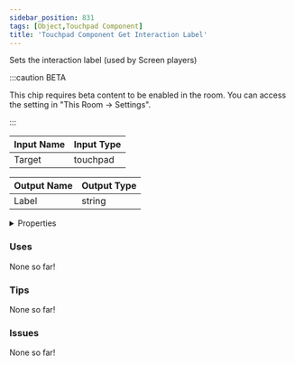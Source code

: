 ```yaml
---
sidebar_position: 831
tags: [Object,Touchpad Component]
title: 'Touchpad Component Get Interaction Label'
---
```


Sets the interaction label (used by Screen players)

:::caution BETA

This chip requires beta content to be enabled in the room. You can access the setting in "This Room -> Settings".

:::




<EsbSvg />

| Input Name | Input Type |
|-----------|-----------|
| Target | touchpad |

| Output Name | Output Type |
|-----------|-----------|
| Label | string |


<details>
  <summary>Properties</summary>
  <div>
    <div>
    <table>
      <thead>
        <tr>
          <th>Is beta required?</th>
          <th>✅</th>
        </tr>
        <tr>
          <th>Is this chip a trolling risk?</th>
          <th>❌</th>
        </tr>
        <tr>
          <th>Is this chip a role assignment risk?</th>
          <th>❌</th>
        </tr>
        <tr>
          <th>Chip UUID</th>
          <th>32aa1ef2-a230-430b-9809-19c114b1fe44</th>
        </tr>
      </thead>
    </table>
    </div>
  </div>
</details>

### Uses

None so far!

### Tips

None so far!

### Issues

None so far!